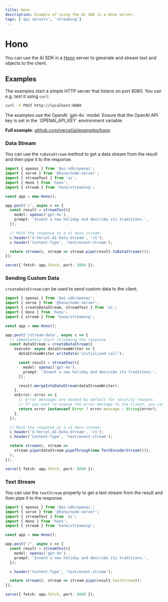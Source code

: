 ```yaml
---
title: Hono
description: Example of using the AI SDK in a Hono server.
tags: ['api servers', 'streaming']
---
```


# Hono

You can use the AI SDK in a [Hono](https://hono.dev/) server to generate and stream text and objects to the client.

## Examples

The examples start a simple HTTP server that listens on port 8080. You can e.g. test it using `curl`:

```bash
curl -X POST http://localhost:8080
```

<Note>
  The examples use the OpenAI `gpt-4o` model. Ensure that the OpenAI API key is
  set in the `OPENAI_API_KEY` environment variable.
</Note>

**Full example**: [github.com/vercel/ai/examples/hono](https://github.com/vercel/ai/tree/main/examples/hono)

### Data Stream

You can use the `toDataStream` method to get a data stream from the result and then pipe it to the response.

```ts filename='index.ts'
import { openai } from '@ai-sdk/openai';
import { serve } from '@hono/node-server';
import { streamText } from 'ai';
import { Hono } from 'hono';
import { stream } from 'hono/streaming';

const app = new Hono();

app.post('/', async c => {
  const result = streamText({
    model: openai('gpt-4o'),
    prompt: 'Invent a new holiday and describe its traditions.',
  });

  // Mark the response as a v1 data stream:
  c.header('X-Vercel-AI-Data-Stream', 'v1');
  c.header('Content-Type', 'text/event-stream');

  return stream(c, stream => stream.pipe(result.toDataStream()));
});

serve({ fetch: app.fetch, port: 8080 });
```

### Sending Custom Data

`createDataStream` can be used to send custom data to the client.

```ts filename='index.ts' highlight="10-13,20"
import { openai } from '@ai-sdk/openai';
import { serve } from '@hono/node-server';
import { createDataStream, streamText } from 'ai';
import { Hono } from 'hono';
import { stream } from 'hono/streaming';

const app = new Hono();

app.post('/stream-data', async c => {
  // immediately start streaming the response
  const dataStream = createDataStream({
    execute: async dataStreamWriter => {
      dataStreamWriter.writeData('initialized call');

      const result = streamText({
        model: openai('gpt-4o'),
        prompt: 'Invent a new holiday and describe its traditions.',
      });

      result.mergeIntoDataStream(dataStreamWriter);
    },
    onError: error => {
      // Error messages are masked by default for security reasons.
      // If you want to expose the error message to the client, you can do so here:
      return error instanceof Error ? error.message : String(error);
    },
  });

  // Mark the response as a v1 data stream:
  c.header('X-Vercel-AI-Data-Stream', 'v1');
  c.header('Content-Type', 'text/event-stream');

  return stream(c, stream =>
    stream.pipe(dataStream.pipeThrough(new TextEncoderStream())),
  );
});

serve({ fetch: app.fetch, port: 8080 });
```

### Text Stream

You can use the `textStream` property to get a text stream from the result and then pipe it to the response.

```ts filename='index.ts' highlight="17"
import { openai } from '@ai-sdk/openai';
import { serve } from '@hono/node-server';
import { streamText } from 'ai';
import { Hono } from 'hono';
import { stream } from 'hono/streaming';

const app = new Hono();

app.post('/', async c => {
  const result = streamText({
    model: openai('gpt-4o'),
    prompt: 'Invent a new holiday and describe its traditions.',
  });

  c.header('Content-Type', 'text/event-stream');

  return stream(c, stream => stream.pipe(result.textStream));
});

serve({ fetch: app.fetch, port: 8080 });
```
